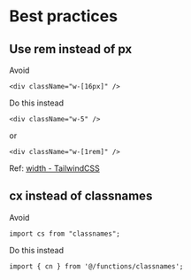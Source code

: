 
# Best practices

## Use rem instead of px

<Callout type="error" emoji="❌">
  Avoid
  
```tsx
<div className="w-[16px]" />
```

</Callout>

<Callout type="default" emoji="✅">
  Do this instead
  
```tsx
<div className="w-5" />
```

or

```tsx
<div className="w-[1rem]" />
```

</Callout>

Ref: [width - TailwindCSS](https://tailwindcss.com/docs/width)

## cx instead of classnames

<Callout type="error" emoji="❌">
Avoid

```tsx
import cs from "classnames";
```

</Callout>

<Callout type="default" emoji="✅">
  Do this instead
  
```tsx
import { cn } from '@/functions/classnames';
```

</Callout>
